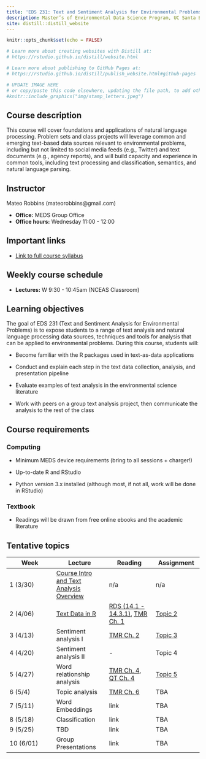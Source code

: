 ```yaml
---
title: 'EDS 231: Text and Sentiment Analysis for Environmental Problems'
description: Master’s of Environmental Data Science Program, UC Santa Barbara
site: distill::distill_website
---
```


```r
knitr::opts_chunk$set(echo = FALSE)

# Learn more about creating websites with Distill at:
# https://rstudio.github.io/distill/website.html

# Learn more about publishing to GitHub Pages at:
# https://rstudio.github.io/distill/publish_website.html#github-pages

```

```r

# UPDATE IMAGE HERE
# or copy/paste this code elsewhere, updating the file path, to add other images to your site!
#knitr::include_graphics("img/stamp_letters.jpeg")
```

## Course description

This course will cover foundations and applications of natural language processing. Problem sets and class projects will leverage common and emerging text-based data sources relevant to environmental problems, including but not limited to social media feeds (e.g., Twitter) and text documents (e.g., agency reports), and will build capacity and experience in common tools, including text processing and classification, semantics, and natural language parsing.

## Instructor

Mateo Robbins (mateorobbins\@gmail.com)

-   **Office:** MEDS Group Office
-   **Office hours:** Wednesday 11:00 - 12:00

## Important links

-   [Link to full course syllabus](https://docs.google.com/document/d/1FQcNBYLAgTiL31azyvMZH336kKxfqqWGs64U6H-_Wcg/edit?usp=sharing)

## Weekly course schedule

-   **Lectures:** W 9:30 - 10:45am (NCEAS Classroom)

## Learning objectives

The goal of EDS 231 (Text and Sentiment Analysis for Environmental Problems) is to expose students to a range of text analysis and natural language processing data sources, techniques and tools for analysis that can be applied to environmental problems. During this course, students will:

-   Become familiar with the R packages used in text-as-data applications

-   Conduct and explain each step in the text data collection, analysis, and presentation pipeline

-   Evaluate examples of text analysis in the environmental science literature

-   Work with peers on a group text analysis project, then communicate the analysis to the rest of the class

## Course requirements

### Computing

-   Minimum MEDS device requirements (bring to all sessions + charger!)

-   Up-to-date R and RStudio

-   Python version 3.x installed (although most, if not all, work will be done in RStudio)

### Textbook

-   Readings will be drawn from free online ebooks and the academic literature

## Tentative topics

| Week      | Lecture                                                                                                                                         | Reading                                                                                                                       | Assignment                                                               |
|------------------|--------------------|------------------|------------------|
| 1 (3/30)  | [Course Intro and Text Analysis Overview](https://docs.google.com/presentation/d/1EoEj-p31oq_ghhj6Atohfs_2XfG9KuU77K3S76mhCXM/edit?usp=sharing) | n/a                                                                                                                           | n/a                                                                      |
| 2 (4/06)  | [Text Data in R](https://docs.google.com/presentation/d/1XfZfkss5NcPBj0WYCmioTg6FZ1zVKrJp0LcsikL6lKU/edit?usp=sharing)                          | [RDS (14.1 - 14.3.1)](https://r4ds.had.co.nz/strings.html#strings), [TMR Ch. 1](https://www.tidytextmining.com/tidytext.html) | [Topic 2](https://maro406.github.io/EDS_231-text-sentiment/topic_2.html) |
| 3 (4/13)  | Sentiment analysis I                                                                                                                            | [TMR Ch. 2](https://www.tidytextmining.com/sentiment.html)                                                                    | [Topic 3](https://maro406.github.io/EDS_231-text-sentiment/topic_3.html) |
| 4 (4/20)  | Sentiment analysis II                                                                                                                           | \-                                                                                                                            | Topic 4                                                                  |
| 5 (4/27)  | Word relationship analysis                                                                                                                      | [TMR Ch. 4](https://www.tidytextmining.com/ngrams.html), [QT Ch. 4](https://tutorials.quanteda.io/statistical-analysis/)      | [Topic 5](https://maro406.github.io/EDS_231-text-sentiment/topic_5.html) |
| 6 (5/4)   | Topic analysis                                                                                                                                  | [TMR Ch. 6](https://www.tidytextmining.com/topicmodeling.html)                                                                | TBA                                                                      |
| 7 (5/11)  | Word Embeddings                                                                                                                                 | link                                                                                                                          | TBA                                                                      |
| 8 (5/18)  | Classification                                                                                                                                  | link                                                                                                                          | TBA                                                                      |
| 9 (5/25)  | TBD                                                                                                                                             | link                                                                                                                          | TBA                                                                      |
| 10 (6/01) | Group Presentations                                                                                                                             | link                                                                                                                          | TBA                                                                      |
